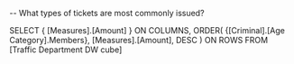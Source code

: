 -- What types of tickets are most commonly issued? 

SELECT {
	[Measures].[Amount]
} 
ON COLUMNS,
ORDER(
    {[Criminal].[Age Category].Members},
    [Measures].[Amount],
    DESC
)
ON ROWS
FROM [Traffic Department DW cube]